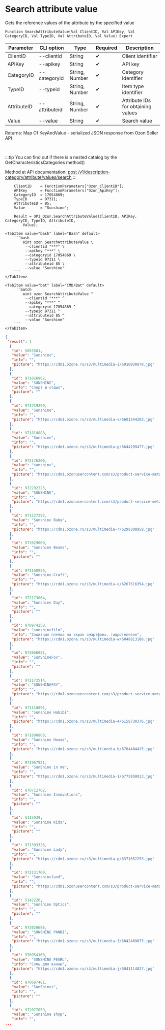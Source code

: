 ﻿---
sidebar_position: 4
description: Search attribute value and other functions to work with Ozon in the Open Integration Package, a free open-source integration library for 1C:Enterprise 8, OneScript and CLI
keywords: [1C, 1С, 1С:Enterprise, 1С:Enterprise 8.3, API, Integration, Services, Exchange, OneScript, CLI, Ozon]
---


# Search attribute value
 Gets the reference values of the attribute by the specified value



`Function SearchAttributeValue(Val ClientID, Val APIKey, Val CategoryID, Val TypeID, Val AttributeID, Val Value) Export`

  | Parameter | CLI option | Type | Required | Description |
  |-|-|-|-|-|
  | ClientID | --clientid | String | &#x2714; | Client identifier |
  | APIKey | --apikey | String | &#x2714; | API key |
  | CategoryID | --categoryid | String, Number | &#x2714; | Category identifier |
  | TypeID | --typeid | String, Number | &#x2714; | Item type identifier |
  | AttributeID | --attributeid | String, Number | &#x2714; | Attribute IDs for obtaining values |
  | Value | --value | String | &#x2714; | Search value |

  
  Returns:  Map Of KeyAndValue - serialized JSON response from Ozon Seller API

<br/>

:::tip
You can find out if there is a nested catalog by the GetCharacteristicsCategories method()

Method at API documentation: [post /v1/description-category/attribute/values/search](https://docs.ozon.ru/api/seller/#operation/DescriptionCategoryAPI_SearchAttributeValues)
:::
<br/>



```bsl title="1C:Enterprise/OneScript code example"
    ClientID    = FunctionParameters["Ozon_ClientID"];
    APIKey      = FunctionParameters["Ozon_ApiKey"];
    CategoryID  = 17054869;
    TypeID      = 97311;
    AttributeID = 85;
    Value       = "Sunshine";

    Result = OPI_Ozon.SearchAttributeValue(ClientID, APIKey, CategoryID, TypeID, AttributeID,
        Value);
```
 

 <Tabs>
  
    <TabItem value="bash" label="Bash" default>
        ```bash
            oint ozon SearchAttributeValue \
             --clientid "***" \
             --apikey "***" \
             --categoryid 17054869 \
             --typeid 97311 \
             --attributeid 85 \
             --value "Sunshine"
        ```
    </TabItem>
  
    <TabItem value="bat" label="CMD/Bat" default>
        ```batch
            oint ozon SearchAttributeValue ^
             --clientid "***" ^
             --apikey "***" ^
             --categoryid 17054869 ^
             --typeid 97311 ^
             --attributeid 85 ^
             --value "Sunshine"
        ```
    </TabItem>
</Tabs>


```json title="Result"
{
 "result": [
  {
   "id": 5055881,
   "value": "Sunshine",
   "info": "",
   "picture": "https://cdn1.ozone.ru/s3/multimedia-i/6010930878.jpg"
  },
  {
   "id": 971026862,
   "value": "SUNSHINE",
   "info": "Спорт и отдых",
   "picture": ""
  },
  {
   "id": 971719299,
   "value": "Sunshine",
   "info": "",
   "picture": "https://cdn1.ozone.ru/s3/multimedia-v/6601244203.jpg"
  },
  {
   "id": 971818888,
   "value": "Sunshine",
   "info": "",
   "picture": "https://cdn1.ozone.ru/s3/multimedia-p/6644299477.jpg"
  },
  {
   "id": 972176200,
   "value": "sunshine",
   "info": "",
   "picture": "https://cdn1.ozonusercontent.com/s3/product-service-meta-media/e6dcf5aa-eb30-442d-afa0-5812652d2816.png"
  },
  {
   "id": 972202223,
   "value": "SUNSHINE",
   "info": "",
   "picture": "https://cdn1.ozonusercontent.com/s3/product-service-meta-media/68384d8e-4b49-4f99-a045-3403c1f10f0f.jpg"
  },
  {
   "id": 971227292,
   "value": "Sunshine Baby",
   "info": "",
   "picture": "https://cdn1.ozone.ru/s3/multimedia-r/6299308959.jpg"
  },
  {
   "id": 972029069,
   "value": "Sunshine Beams",
   "info": "",
   "picture": ""
  },
  {
   "id": 971168926,
   "value": "Sunshine-Craft",
   "info": "",
   "picture": "https://cdn1.ozone.ru/s3/multimedia-u/6267516354.jpg"
  },
  {
   "id": 972173064,
   "value": "Sunshine Day",
   "info": "",
   "picture": ""
  },
  {
   "id": 970974258,
   "value": "sunshinefilm",
   "info": "Защитная пленка на экран смартфона, гидрогелевая",
   "picture": "https://cdn1.ozone.ru/s3/multimedia-w/6048813188.jpg"
  },
  {
   "id": 972066951,
   "value": "SunShineFox",
   "info": "",
   "picture": ""
  },
  {
   "id": 972172514,
   "value": "SUNSHINEFXY",
   "info": "",
   "picture": "https://cdn1.ozonusercontent.com/s3/product-service-meta-media/d48c1614-b9c4-4785-b9ef-3142f5cfb12c.png"
  },
  {
   "id": 971110891,
   "value": "Sunshine Habibi",
   "info": "",
   "picture": "https://cdn1.ozone.ru/s3/multimedia-4/6158730376.jpg"
  },
  {
   "id": 971896068,
   "value": "Sunshine House",
   "info": "",
   "picture": "https://cdn1.ozone.ru/s3/multimedia-b/6704404415.jpg"
  },
  {
   "id": 971967921,
   "value": "SunShine in me",
   "info": "",
   "picture": "https://cdn1.ozone.ru/s3/multimedia-1/6775950013.jpg"
  },
  {
   "id": 970712762,
   "value": "Sunshine Innovations",
   "info": "",
   "picture": ""
  },
  {
   "id": 5115939,
   "value": "Sunshine Kids",
   "info": "",
   "picture": ""
  },
  {
   "id": 971303326,
   "value": "Sunshine Lady",
   "info": "",
   "picture": "https://cdn1.ozone.ru/s3/multimedia-p/6371652253.jpg"
  },
  {
   "id": 972131760,
   "value": "Sunshineland",
   "info": "",
   "picture": "https://cdn1.ozonusercontent.com/s3/product-service-meta-media/63bfd44b-6338-4fa6-8843-39b1c7827099.jpg"
  },
  {
   "id": 5142226,
   "value": "Sunshine Optics",
   "info": "",
   "picture": ""
  },
  {
   "id": 972026686,
   "value": "SUNSHINE PANDI",
   "info": "",
   "picture": "https://cdn1.ozone.ru/s3/multimedia-3/6842409075.jpg"
  },
  {
   "id": 970954160,
   "value": "SUNSHINE PEARL",
   "info": "Соль для ванны",
   "picture": "https://cdn1.ozone.ru/s3/multimedia-j/6041114827.jpg"
  },
  {
   "id": 970697481,
   "value": "SunShines",
   "info": "",
   "picture": ""
  },
  {
   "id": 972077059,
   "value": "Sunshine shop",
   "info": "",
...
```
